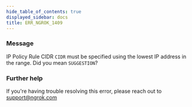 ```yaml
---
hide_table_of_contents: true
displayed_sidebar: docs
title: ERR_NGROK_1409
---
```


### Message

IP Policy Rule CIDR `CIDR` must be specified using the lowest IP address in the range. Did you mean `SUGGESTION`?

### Further help

If you're having trouble resolving this error, please reach out to [support@ngrok.com](mailto:support@ngrok.com?subject=Help%20with%20ERR_NGROK_1409)
